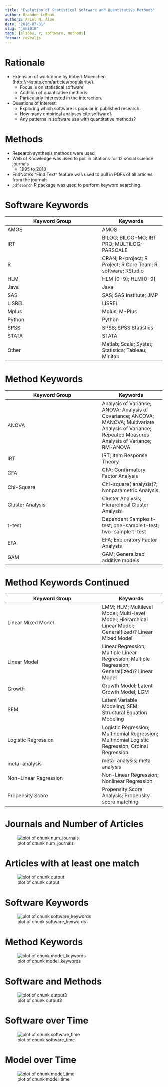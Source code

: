 ```yaml
---
title: "Evolution of Statistical Software and Quantitative Methods"
author: Brandon LeBeau
author2: Ariel M. Aloe
date: "2018-07-31"
slug: "jsm2018"
tags: [slides, r, software, methods]
format: revealjs
---
```


# Rationale

- Extension of work done by Robert Muenchen (http://r4stats.com/articles/popularity/). 
    + Focus is on statistical software
    + Addition of quantitative methods
    + Particularly interested in the interaction.
- Questions of Interest:
    + Exploring which software is popular in published research. 
    + How many empirical analyses cite software?
    + Any patterns in software use with quantitative methods?



# Methods
- Research synthesis methods were used
- Web of Knowledge was used to pull in citations for 12 social science journals
    - 1995 to 2018
- EndNote's "Find Text" feature was used to pull in PDFs of all articles from the journals
- `pdfsearch` R package was used to perform keyword searching.



# Software Keywords

| Keyword Group | Keywords | 
|---------------|----------|
| AMOS          | AMOS     |
| IRT           | BILOG; BILOG-MG; IRT PRO; MULTILOG; PARSCALE | 
| R             | CRAN; R-project; R Project; R Core Team; R software; RStudio | 
| HLM           | HLM [0-9]; HLM[0-9] | 
| Java          | Java  |
| SAS           | SAS; SAS Institute; JMP |
| LISREL        | LISREL |
| Mplus         | Mplus; M-Plus |
| Python        | Python |
| SPSS          | SPSS; SPSS Statistics | 
| STATA         | STATA |
| Other         | Matlab; Scala; Systat; Statistica; Tableau; Minitab |



# Method Keywords 

| Keyword Group | Keywords | 
|---------------|----------|
| ANOVA         | Analysis of Variance; ANOVA; Analysis of Covariance; ANCOVA; MANOVA; Multivariate Analysis of Variance; Repeated Measures Analysis of Variance; RM-ANOVA | 
| IRT           | IRT; Item Response Theory |
| CFA           | CFA; Confirmatory Factor Analysis |
| Chi-Square    | Chi-square( analysis)?; Nonparametric Analysis | 
| Cluster Analysis | Cluster Analysis; Hierarchical Cluster Analysis | 
| t-test        | Dependent Samples t-test; one-sample t-test; two-sample t-test | 
| EFA           | EFA; Exploratory Factor Analysis | 
| GAM           | GAM; Generalized additive models | 



# Method Keywords Continued

| Keyword Group | Keywords | 
|---------------|----------|
| Linear Mixed Model | LMM; HLM; Multilevel Model; Multi-level Model; Hierarchical Linear Model; General(ized)? Linear Mixed Model | 
| Linear Model | Linear Regression; Multiple Linear Regression; Multiple Regression; General(ized)? Linear Model |
| Growth       | Growth Model; Latent Growth Model; LGM | 
| SEM          | Latent Variable Modeling; SEM; Structural Equation Modeling | 
| Logistic Regression | Logistic Regression; Multinomial Regression; Multinomial Logistic Regression; Ordinal Regression | 
| meta-analysis | meta-analysis; meta analysis |
| Non-Linear Regression | Non-Linear Regression; Nonlinear Regression |
| Propensity Score | Propensity Score Analysis; Propensity score matching |



# Journals and Number of Articles

![plot of chunk num_journals](/images/num_journals-1.png)



# Articles with at least one match

![plot of chunk output](/images/output-1.png)



# Software Keywords

![plot of chunk software_keywords](/images/software_keywords-1.png)



# Method Keywords

![plot of chunk model_keywords](/images/model_keywords-1.png)



# Software and Methods

![plot of chunk output3](/images/output3-1.png)



# Software over Time

![plot of chunk software_time](/images/software_time-1.png)



# Model over Time

![plot of chunk model_time](/images/model_time-1.png)

